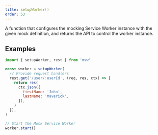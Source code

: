```yaml
---
title: setupWorker()
order: 53
---
```


A function that configures the mocking Service Worker instance with the given mock definition, and returns the API to control the worker instance.

## Examples

```js showLineNumbers
import { setupWorker, rest } from 'msw'

const worker = setupWorker(
  // Provide request handlers
  rest.get('/user/:userId', (req, res, ctx) => {
    return res(
      ctx.json({
        firstName: 'John',
        lastName: 'Maverick',
      }),
    )
  }),
)

// Start the Mock Service Worker
worker.start()
```
